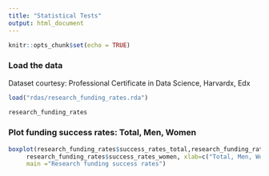 ```yaml
---
title: "Statistical Tests"
output: html_document
---
```


```r
knitr::opts_chunk$set(echo = TRUE)
```

### Load the data
####### Dataset courtesy: Professional Certificate in Data Science, Harvardx, Edx
```r
load("rdas/research_funding_rates.rda") 
```
```r
research_funding_rates
```

### Plot funding success rates: Total, Men, Women
```r
boxplot(research_funding_rates$success_rates_total,research_funding_rates$success_rates_men, 
     research_funding_rates$success_rates_women, xlab=c("Total, Men, Women"), 
     main ="Research funding success rates")
```


